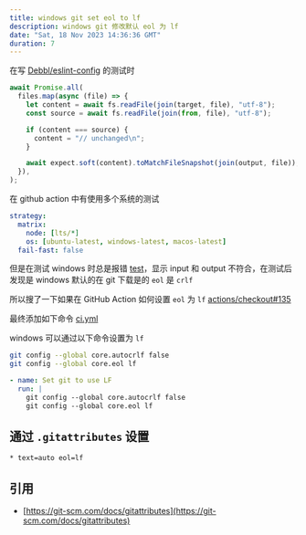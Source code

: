 ```yaml
---
title: windows git set eol to lf
description: windows git 修改默认 eol 为 lf
date: "Sat, 18 Nov 2023 14:36:36 GMT"
duration: 7
---
```


在写 [Debbl/eslint-config](https://github.com/Debbl/eslint-config) 的测试时

```ts filename="fixture.text.ts"
await Promise.all(
  files.map(async (file) => {
    let content = await fs.readFile(join(target, file), "utf-8");
    const source = await fs.readFile(join(from, file), "utf-8");

    if (content === source) {
      content = "// unchanged\n";
    }

    await expect.soft(content).toMatchFileSnapshot(join(output, file));
  }),
);
```

在 github action 中有使用多个系统的测试

```yml
strategy:
  matrix:
    node: [lts/*]
    os: [ubuntu-latest, windows-latest, macos-latest]
  fail-fast: false
```

但是在测试 windows 时总是报错 [test](https://github.com/Debbl/eslint-config/actions/runs/6914251251/job/18811912790)，显示 input 和 output 不符合，在测试后发现是 windows 默认的在 git 下载是的 `eol` 是 `crlf`

所以搜了一下如果在 GitHub Action 如何设置 `eol` 为 `lf` [actions/checkout#135](https://github.com/actions/checkout/issues/135)

最终添加如下命令 [ci.yml](https://github.com/Debbl/eslint-config/blob/main/.github/workflows/ci.yml)

windows 可以通过以下命令设置为 `lf`

```bash
git config --global core.autocrlf false
git config --global core.eol lf
```

```yml
- name: Set git to use LF
  run: |
    git config --global core.autocrlf false
    git config --global core.eol lf
```

## 通过 `.gitattributes` 设置

```
* text=auto eol=lf
```

## 引用

- [https://git-scm.com/docs/gitattributes](https://git-scm.com/docs/gitattributes)
